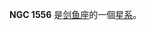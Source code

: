 {{NGCInfoBox|NGCID=NGC 1556|發現者=約翰·弗里德里希·威廉·赫歇爾|發現日期=1834年12月28日|其他編號=ESO 202-4,AM 0416-501,IRAS04163-5017|曆元=J2000.0|赤經=4時17分44.7秒
|赤緯=-50°9'51"|星座=剑鱼座|星體=星系|星等=12.7|表面亮度=12.4|藍等=13.5}}

'''NGC 1556''' 是[[剑鱼座|剑鱼座]]的一個[[星系|星系]]。

{{NGCReference|1556}}
{{Catalogs|NGC=1556}}